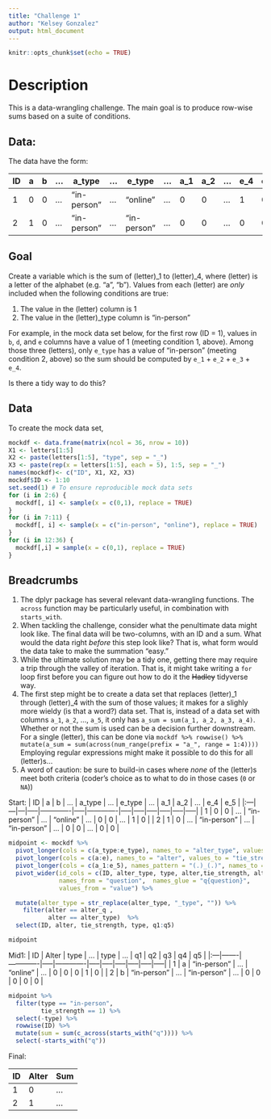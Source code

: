 ```yaml
---
title: "Challenge 1"
author: "Kelsey Gonzalez"
output: html_document
---
```


```r
knitr::opts_chunk$set(echo = TRUE)
```

# Description

This is a data-wrangling challenge. The main goal is to produce row-wise sums
based on a suite of conditions. 

## Data: 

The data have the form:

| ID | a | b | ... | a_type      | ... |    e_type   | ... | a_1 | a_2 | ... | e_4 | e_5 |
|:---|---|---|-----|-------------|-----|-------------|-----|-----|-----|-----|-----|-----|
|  1 | 0 | 0 | ... | "in-person" | ... | "online"    | ... |  0  |  0  | ... |  1  |  0  |
|  2 | 1 | 0 | ... | "in-person" | ... | "in-person" | ... |  0  |  0  | ... |  0  |  0  |

## Goal

Create a variable which is the sum of (letter)_1 to (letter)_4, where (letter)
is a letter of the alphabet (e.g. "a", "b"). Values from each (letter) are 
_only_ included when the following conditions are true:

1. The value in the (letter) column is 1
2. The value in the (letter)_type column is "in-person"

For example, in the mock data set below, for the first row (ID = 1), values in 
`b`, `d`, and `e` columns have a value of 1 (meeting condition 1, above). Among 
those three (letters), only `e_type` has a value of "in-person" (meeting 
condition 2, above) so the sum should be computed by `e_1` + `e_2` + `e_3` + `e_4`. 

Is there a tidy way to do this?

## Data

To create the mock data set, 

```r
mockdf <- data.frame(matrix(ncol = 36, nrow = 10))
X1 <- letters[1:5]
X2 <- paste(letters[1:5], "type", sep = "_")
X3 <- paste(rep(x = letters[1:5], each = 5), 1:5, sep = "_")
names(mockdf)<- c("ID", X1, X2, X3)
mockdf$ID <- 1:10
set.seed(1) # To ensure reproducible mock data sets
for (i in 2:6) { 
  mockdf[, i] <- sample(x = c(0,1), replace = TRUE)
}
for (i in 7:11) { 
  mockdf[, i] <- sample(x = c("in-person", "online"), replace = TRUE)
}
for (i in 12:36) { 
  mockdf[,i] = sample(x = c(0,1), replace = TRUE)
}
```

## Breadcrumbs

1. The dplyr package has several relevant data-wrangling functions. The `across` 
function may be particularly useful, in combination with `starts_with`.
2. When tackling the challenge, consider what the penultimate data might look 
like. The final data will be two-columns, with an ID and a sum. What would the 
data right _before_ this step look like? That is, what form would the data take 
to make the summation "easy."
3. While the ultimate solution may be a tidy one, getting there may require a 
trip through the valley of iteration. That is, it might take writing a `for` 
loop first before you can figure out how to do it the ~~Hadley~~ tidyverse way.
4. The first step might be to create a data set that replaces (letter)_1 through
(letter)_4 with the sum of those values; it makes for a slighly more wieldy (is 
that a word?) data set. That is, instead of a data set with columns `a_1`, 
`a_2`, ..., `a_5`, it only has `a_sum = sum(a_1, a_2, a_3, a_4)`. Whether or 
not the sum is used can be a decision further downstream. For a single (letter), 
this can be done via
`mockdf %>% rowwise() %>% mutate(a_sum = sum(across(num_range(prefix = "a_", range = 1:4))))`
Employing regular expressions might make it possible to do this for all 
(letter)s...
5. A word of caution: be sure to build-in cases where _none_ of the (letter)s 
meet both criteria (coder's choice as to what to do in those cases (`0` or 
`NA`))


Start: 
| ID | a | b | ... | a_type      | ... |    e_type   | ... | a_1 | a_2 | ... | e_4 | e_5 |
|:---|---|---|-----|-------------|-----|-------------|-----|-----|-----|-----|-----|-----|
|  1 | 0 | 0 | ... | "in-person" | ... | "online"    | ... |  0  |  0  | ... |  1  |  0  |
|  2 | 1 | 0 | ... | "in-person" | ... | "in-person" | ... |  0  |  0  | ... |  0  |  0  |

```r
midpoint <- mockdf %>% 
  pivot_longer(cols = c(a_type:e_type), names_to = "alter_type", values_to = "type") %>% 
  pivot_longer(cols = c(a:e), names_to = "alter", values_to = "tie_strength") %>% 
  pivot_longer(cols = c(a_1:e_5), names_pattern = "(.)_(.)", names_to = c("alter_q", "question")) %>%  
  pivot_wider(id_cols = c(ID, alter_type, type, alter,tie_strength, alter_q), 
              names_from = "question",  names_glue = "q{question}",
              values_from = "value") %>% 

  mutate(alter_type = str_replace(alter_type, "_type", "")) %>% 
    filter(alter == alter_q ,
           alter == alter_type)  %>% 
  select(ID, alter, tie_strength, type, q1:q5)

midpoint
```


Mid1:
| ID | Alter | type        | ... |    type     | ... | q1  | q2  | q3  | q4  | q5  |
|:---|-------|-------------|-----|-------------|-----|-----|-----|-----|-----|-----|
|  1 | a     | "in-person" | ... | "online"    | ... |  0  |  0  |  0  |  1  |  0  |
|  2 | b     | "in-person" | ... | "in-person" | ... |  0  |  0  |  0  |  0  |  0  |

```r
midpoint %>%  
  filter(type == "in-person",
         tie_strength == 1) %>% 
  select(-type) %>% 
  rowwise(ID) %>% 
  mutate(sum = sum(c_across(starts_with("q")))) %>% 
  select(-starts_with("q"))
```

Final:

| ID | Alter | Sum | 
|:---|-------|-----|
|  1 | 0     | ... | 
|  2 | 1     | ... | 